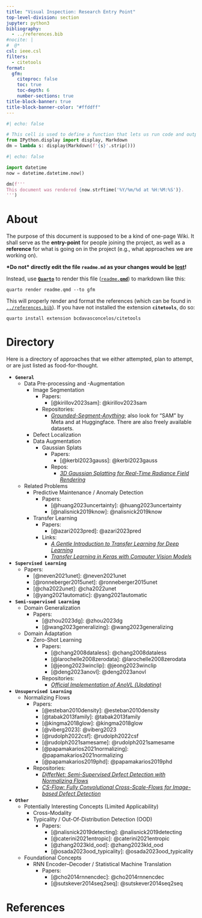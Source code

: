```yaml
---
title: "Visual Inspection: Research Entry Point"
top-level-division: section
jupyter: python3
bibliography:
  - ../references.bib
#nocite: |
#  @*
csl: ieee.csl
filters:
  - citetools
format:
  gfm:
    citeproc: false
    toc: true
    toc-depth: 6
    number-sections: true
title-block-banner: true
title-block-banner-color: "#ffddff"
---
```



```python
#| echo: false

# This cell is used to define a function that lets us run code and output the result as markdown, BEFORE it is rendered by Quarto.
from IPython.display import display, Markdown
dm = lambda s: display(Markdown(f'{s}'.strip()))
```


```python
#| echo: false

import datetime 
now = datetime.datetime.now()

dm(f'''
This document was rendered {now.strftime('%Y/%m/%d at %H:%M:%S')}.
''')
```


# About

The purpose of this document is supposed to be a kind of one-page Wiki.
It shall serve as the **entry-point** for people joining the project, as well as a **reference** for what is going on in the project (e.g., what approaches we are working on).


**\*Do not\* directly edit the file `readme.md` as your changes would be <u>lost</u>!**

Instead, use [**`Quarto`**](https://quarto.org/) to render this file ([`readme.`**`qmd`**](./readme.qmd)) to markdown like this:

```script
quarto render readme.qmd --to gfm
```

This will properly render and format the references (which can be found in [`../references.bib`](../references.bib)).
If you have not installed the extension **`citetools`**, do so:

```script
quarto install extension bcdavasconcelos/citetools
```


# Directory

Here is a directory of approaches that we either attempted, plan to attempt, or are just listed as food-for-thought.


- **`General`**
  - Data Pre-processing and -Augmentation
    - Image Segmentation
      - Papers:
        - [@kirillov2023sam]: [@kirillov2023sam]{.title-year}
      - Repositories:
        - [*Grounded-Segment-Anything*](https://github.com/IDEA-Research/Grounded-Segment-Anything); also look for "SAM" by Meta and at Huggingface. There are also freely available datasets.
    - Defect Localization
    - Data Augmentation
      - Gaussian Splats
        - Papers:
          - [@kerbl2023gauss]: [@kerbl2023gauss]{.title-year}
        - Repos:
          - [*3D Gaussian Splatting for Real-Time Radiance Field Rendering*](https://github.com/graphdeco-inria/gaussian-splatting)
  - Related Problems
    - Predictive Maintenance / Anomaly Detection
      - Papers:
        - [@huang2023uncertainty]: [@huang2023uncertainty]{.title-year}
        - [@nalisnick2019know]: [@nalisnick2019know]{.title-year}
    - Transfer Learning
      - Papers:
        - [@azari2023pred]: [@azari2023pred]{.title-year}
      - Links:
        - [*A Gentle Introduction to Transfer Learning for Deep Learning*](https://machinelearningmastery.com/transfer-learning-for-deep-learning/)
        - [*Transfer Learning in Keras with Computer Vision Models*](https://machinelearningmastery.com/how-to-use-transfer-learning-when-developing-convolutional-neural-network-models/)
- **`Supervised Learning`**
  - Papers:
    - [@neven2021unet]: [@neven2021unet]{.title-year}
    - [@ronneberger2015unet]: [@ronneberger2015unet]{.title-year}
    - [@cha2022unet]: [@cha2022unet]{.title-year}
    - [@yang2021automatic]: [@yang2021automatic]{.title-year}
- **`Semi-supervised Learning`**
  - Domain Generalization
    - Papers:
      - [@zhou2023dg]: [@zhou2023dg]{.title-year}
      - [@wang2023generalizing]: [@wang2023generalizing]{.title-year}
  - Domain Adaptation
    - Zero-Shot Learning
      - Papers:
        - [@chang2008dataless]: [@chang2008dataless]{.title-year}
        - [@larochelle2008zerodata]: [@larochelle2008zerodata]{.title-year}
        - [@jeong2023winclip]: [@jeong2023winclip]{.title-year}
        - [@deng2023anovl]: [@deng2023anovl]{.title-year}
      - Repositories:
        - [*Official Implementation of AnoVL (Updating)*](https://github.com/hq-deng/AnoVL)

- **`Unsupervised Learning`**
  - Normalizing Flows
    - Papers:
      - [@esteban2010density]: [@esteban2010density]{.title-year}
      - [@tabak2013family]: [@tabak2013family]{.title-year}
      - [@kingma2018glow]: [@kingma2018glow]{.title-year}
      - [@viberg2023]: [@viberg2023]{.title-year}
      - [@rudolph2022csf]: [@rudolph2022csf]{.title-year}
      - [@rudolph2021samesame]: [@rudolph2021samesame]{.title-year}
      - [@papamakarios2021normalizing]: [@papamakarios2021normalizing]{.title-year}
      - [@papamakarios2019phd]: [@papamakarios2019phd]{.title-year}
    - Repositories:
      - [*DifferNet: Semi-Supervised Defect Detection with Normalizing Flows*](https://github.com/marco-rudolph/differnet)
      - [*CS-Flow: Fully Convolutional Cross-Scale-Flows for Image-based Defect Detection*](https://github.com/marco-rudolph/cs-flow)
- **`Other`**
  - Potentially Interesting Concepts (Limited Applicability)
    - Cross-Modality
    - Typicality / Out-Of-Distribution Detection (OOD)
      - Papers:
        - [@nalisnick2019detecting]: [@nalisnick2019detecting]{.title-year}
        - [@caterini2021entropic]: [@caterini2021entropic]{.title-year}
        - [@zhang2023kld_ood]: [@zhang2023kld_ood]{.title-year}
        - [@osada2023ood_typicality]: [@osada2023ood_typicality]{.title-year}
  - Foundational Concepts
    - RNN Encoder--Decoder / Statistical Machine Translation
      - Papers:
        - [@cho2014rnnencdec]: [@cho2014rnnencdec]{.title-year}
        - [@sutskever2014seq2seq]: [@sutskever2014seq2seq]{.title-year}
      



# References {-}
